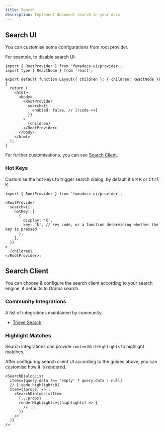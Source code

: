 ```yaml
---
title: Search
description: Implement document search in your docs
---
```


## Search UI

You can customise some configurations from root provider.

For example, to disable search UI:

```tsx title="app/layout.tsx"
import { RootProvider } from 'fumadocs-ui/provider';
import type { ReactNode } from 'react';

export default function Layout({ children }: { children: ReactNode }) {
  return (
    <html>
      <body>
        <RootProvider
          search={{
            enabled: false, // [!code ++]
          }}
        >
          {children}
        </RootProvider>
      </body>
    </html>
  );
}
```

For further customisations, you can see [Search Client](#search-client).

### Hot Keys

Customise the hot keys to trigger search dialog, by default it's <kbd>⌘</kbd> <kbd>K</kbd> or <kbd>Ctrl</kbd> <kbd>K</kbd>.

```tsx
import { RootProvider } from 'fumadocs-ui/provider';

<RootProvider
  search={{
    hotKey: [
      {
        display: 'K',
        key: 'k', // key code, or a function determining whether the key is pressed
      },
    ],
  }}
>
  {children}
</RootProvider>;
```

## Search Client

You can choose & configure the search client according to your search engine, it defaults to Orama search.

<DocsCategory />

### Community Integrations

A list of integrations maintained by community.

- [Trieve Search](/docs/headless/search/trieve)

### Highlight Matches

Search integrations can provide `contentWithHighlights` to highlight matches.

After configuring search client UI according to the guides above, you can customise how it is rendered.

```tsx title="components/search.tsx"
<SearchDialogList
  items={query.data !== 'empty' ? query.data : null}
  // [!code highlight:8]
  Item={(props) => (
    <SearchDialogListItem
      {...props}
      renderHighlights={(highlights) => {
        // ...
      }}
    />
  )}
/>
```
